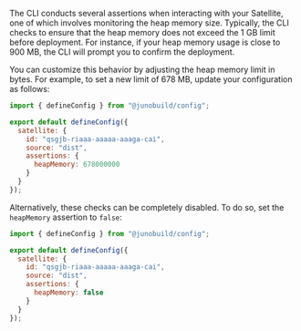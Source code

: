 The CLI conducts several assertions when interacting with your Satellite, one of which involves monitoring the heap memory size. Typically, the CLI checks to ensure that the heap memory does not exceed the 1 GB limit before deployment. For instance, if your heap memory usage is close to 900 MB, the CLI will prompt you to confirm the deployment.

You can customize this behavior by adjusting the heap memory limit in bytes. For example, to set a new limit of 678 MB, update your configuration as follows:

```javascript
import { defineConfig } from "@junobuild/config";

export default defineConfig({
  satellite: {
    id: "qsgjb-riaaa-aaaaa-aaaga-cai",
    source: "dist",
    assertions: {
      heapMemory: 678000000
    }
  }
});
```

Alternatively, these checks can be completely disabled. To do so, set the `heapMemory` assertion to `false`:

```javascript
import { defineConfig } from "@junobuild/config";

export default defineConfig({
  satellite: {
    id: "qsgjb-riaaa-aaaaa-aaaga-cai",
    source: "dist",
    assertions: {
      heapMemory: false
    }
  }
});
```
